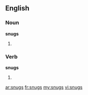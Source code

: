 ==English==

===Noun===
'''snugs'''

# {{plural of|[[snug]]}}

===Verb===
'''snugs'''

# {{third-person singular of|snug}}

[[ar:snugs]]
[[fr:snugs]]
[[my:snugs]]
[[vi:snugs]]